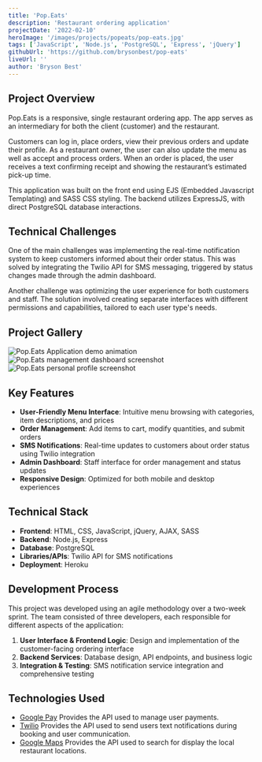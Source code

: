```yaml
---
title: 'Pop.Eats'
description: 'Restaurant ordering application'
projectDate: '2022-02-10'
heroImage: '/images/projects/popeats/pop-eats.jpg'
tags: ['JavaScript', 'Node.js', 'PostgreSQL', 'Express', 'jQuery']
githubUrl: 'https://github.com/brysonbest/pop-eats'
liveUrl: ''
author: 'Bryson Best'
---
```



## Project Overview

Pop.Eats is a responsive, single restaurant ordering app. The app serves as an intermediary for both the client (customer) and the restaurant.

Customers can log in, place orders, view their previous orders and update their profile. As a restaurant owner, the user can also update the menu as well as accept and process orders. When an order is placed, the user receives a text confirming receipt and showing the restaurant’s estimated pick-up time.

This application was built on the front end using EJS (Embedded Javascript Templating) and SASS CSS styling. The backend utilizes ExpressJS, with direct PostgreSQL database interactions.

<BreakoutImage src="/images/projects/popeats/pop-eats.jpg" />

## Technical Challenges

One of the main challenges was implementing the real-time notification system to keep customers informed about their order status. This was solved by integrating the Twilio API for SMS messaging, triggered by status changes made through the admin dashboard.

Another challenge was optimizing the user experience for both customers and staff. The solution involved creating separate interfaces with different permissions and capabilities, tailored to each user type's needs.

## Project Gallery

<Image
  src="/images/projects/popeats/order-demo.gif"
  alt="Pop.Eats Application demo animation"
width={1400} height={700}
  class="h-[250px] w-full rounded-lg object-cover"
/>
<Image
  src="/images/projects/popeats/popeats-manage.png"
  alt="Pop.Eats management dashboard screenshot"
width={1400} height={700}
  class="h-[250px] w-full rounded-lg object-cover"
/>
<Image
  src="/images/projects/popeats/pop-eats-profile.png"
  alt="Pop.Eats personal profile screenshot"
width={1400} height={700}
  class="h-[250px] w-full rounded-lg object-cover"
/>


## Key Features

- **User-Friendly Menu Interface**: Intuitive menu browsing with categories, item descriptions, and prices
- **Order Management**: Add items to cart, modify quantities, and submit orders
- **SMS Notifications**: Real-time updates to customers about order status using Twilio integration
- **Admin Dashboard**: Staff interface for order management and status updates
- **Responsive Design**: Optimized for both mobile and desktop experiences

## Technical Stack

- **Frontend**: HTML, CSS, JavaScript, jQuery, AJAX, SASS
- **Backend**: Node.js, Express
- **Database**: PostgreSQL
- **Libraries/APIs**: Twilio API for SMS notifications
- **Deployment**: Heroku

## Development Process

This project was developed using an agile methodology over a two-week sprint. The team consisted of three developers, each responsible for different aspects of the application:

1. **User Interface & Frontend Logic**: Design and implementation of the customer-facing ordering interface
2. **Backend Services**: Database design, API endpoints, and business logic
3. **Integration & Testing**: SMS notification service integration and comprehensive testing

## Technologies Used
  - [Google Pay](https://developers.google.com/pay/api) Provides the API used to manage user payments.
  - [Twilio](https://www.twilio.com/en-us) Provides the API used to send users text notifications during booking and user communication.
  - [Google Maps](https://developers.google.com/maps) Provides the API used to search for display the local restaurant locations.

